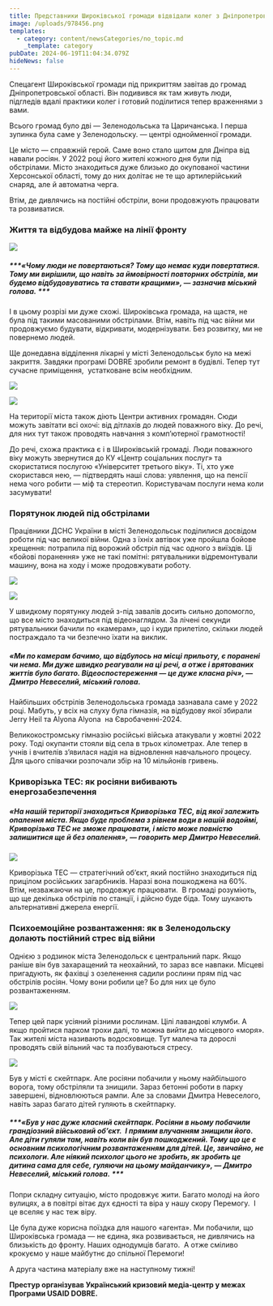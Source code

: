 ```yaml
---
title: Представники Широківської громади відвідали колег з Дніпропетровської області
image: /uploads/978456.png
templates:
  - category: content/newsCategories/no_topic.md
    _template: category
pubDate: 2024-06-19T11:04:34.079Z
hideNews: false
---
```


Спецагент Широківської громади під прикриттям завітав до громад Дніпропетровської області. Він подивився як там живуть люди, підгледів вдалі практики колег і готовий поділитися тепер враженнями з вами.

Всього громад було дві — Зеленодольська та Царичанська. І перша зупинка була саме у Зеленодольску. — центрі однойменної громади.

Це місто — справжній герой. Саме воно стало щитом для Дніпра від навали росіян. У 2022 році його жителі кожного дня були під обстрілами. Місто знаходиться дуже близько до окупованої частини Херсонської області, тому до них долітає не те що артилерійський снаряд, але й автоматна черга. 

Втім, де дивлячись на постійні обстріли, вони продовжують працювати та розвиватися. 

### Життя та відбудова майже на лінії фронту

![](/uploads/1.1.png)

##### ***«Чому люди не повертаються? Тому що немає куди повертатися. Тому ми вирішили, що навіть за ймовірності повторних обстрілів, ми будемо відбудовуватись та ставати кращими», — зазначив міський голова. ***

І в цьому розрізі ми дуже схожі. Широківська громада, на щастя, не була під такими масованими обстрілами. Втім, навіть під час війни ми продовжуємо будувати, відкривати, модернізувати. Без розвитку, ми не повернемо людей.

Ще донедавна відділення лікарні у місті Зеленодольськ було на межі закриття. Завдяки програмі DOBRE зробили ремонт в будівлі. Тепер тут сучасне приміщення,  устатковане всім необхідним.

![](/uploads/423.png)

![](/uploads/356.png)

На території міста також діють Центри активних громадян. Сюди можуть завітати всі охочі: від дітлахів до людей поважного віку. До речі, для них тут також проводять навчання з комп’ютерної грамотності! 

До речі, схожа практика є і в Широківській громаді. Люди поважного віку можуть звернутися до КУ «Центр соціальних послуг» та скористатися послугою «Університет третього віку». Ті, хто уже скористався нею, — підтвердять наші слова: уявлення, що на пенсії нема чого робити — міф та стереотип. Користувачам послуги нема коли засумувати! 

### Порятунок людей під обстрілами

Працівники ДСНС України в місті Зеленодольськ поділилися досвідом роботи під час великої війни. Одна з їхніх автівок уже пройшла бойове хрещення: потрапила під ворожий обстріл під час одного з виїздів. Ці «бойові поранення» уже не такі помітні: рятувальники відремонтували машину, вона на ходу і може продовжувати роботу. 

![](/uploads/761.png)

![](/uploads/987.png)

У швидкому порятунку людей з-під завалів досить сильно допомогло, що все місто знаходиться під відеонаглядом. За лічені секунди рятувальники бачили по «камерам», що і куди прилетіло, скільки людей постраждало та чи безпечно їхати на виклик.

##### ***«Ми по камерам бачимо, що відбулось на місці прильоту, є поранені чи нема. Ми дуже швидко реагували на ці речі, а отже і врятованих життів було багато. Відеоспостереження — це дуже класна річ», — Дмитро Невеселий, міський голова.*** 

Найбільших обстрілів Зеленодольська громада зазнавала саме у 2022 році. Мабуть, у всіх на слуху була гімназія, на відбудову якої збирали Jerry Heil та Alyona Alyona  на Євробаченні-2024. 

Великокостромську гімназію російські війська атакували у жовтні 2022 року. Тоді окупанти стояли від села в трьох кілометрах. Але тепер в учнів і вчителів з’явилася надія на відновлення навчального процесу. Для цього співачки розпочали збір на 10 мільйонів гривень.

### Криворізька ТЕС: як росіяни вибивають енергозабезпечення 

##### ***«На нашій території знаходиться Криворізька ТЕС, від якої залежить опалення міста. Якщо буде проблема з рівнем води в нашій водоймі, Криворізька ТЕС не зможе працювати, і місто може повністю залишитися ще й без опалення», — говорить мер Дмитро Невеселий.***

![](/uploads/1224.png)

Криворізька ТЕС — стратегічний об’єкт, який постійно знаходиться під прицілом російських загарбників. Наразі вона пошкоджена на 60%. Втім, незважаючи на це, продовжує працювати.  В громаді розуміють, що ще декілька обстрілів по станції, і дійсно буде біда. Тому шукають альтернативні джерела енергії.   

### Психоемоційне розвантаження: як в Зеленодольску долають постійний стрес від війни

Однією з родзинок міста Зеленодольск є центральний парк. Якщо раніше він був захаращений та неохайний, то зараз все навпаки. Місцеві пригадують, як фахівці з озеленення садили рослини прям під час обстрілів росіян. Чому вони робили це? Бо для них це було розвантаженням. 

![](/uploads/123.png)

Тепер цей парк усіяний різними рослинам. Цілі лавандові клумби. А якщо пройтися парком трохи далі, то можна вийти до місцевого «моря». Так жителі міста називають водосховище. Тут малеча та дорослі проводять свій вільний час та позбуваються стресу. 

![](/uploads/13214.png)

Був у місті є скейтпарк. Але росіяни побачили у ньому найбільшого ворога, тому обстріляли та знищили. Зараз бетонні роботи в парку завершені, відновлюються рампи. Але за словами Дмитра Невеселого, навіть зараз багато дітей гуляють в скейтпарку. 

##### ***«Був у нас дуже класний скейтпарк. Росіяни в ньому побачили грандіозний військовий об’єкт.  І прямим влучанням знищили його. Але діти гуляли там, навіть коли він був пошкоджений. Тому що це є основним психологічним розвантаженням для дітей. Це, звичайно, не психологи. Але ніякий психолог цього не зробить, як зробить це дитина сама для себе, гуляючи на цьому майданчику», — Дмитро Невеселий, міський голова. ***

Попри складну ситуацію, місто продовжує жити. Багато молоді на його вулицях, а в повітрі вітає дух єдності та віра у нашу скору Перемогу.  І це вселяє у нас теж віру. 

Це була дуже корисна поїздка для нашого «агента». Ми побачили, що Широківська громада — не єдина, яка розвивається, не дивлячись на близькість до фронту. Наших однодумців багато.  А отже сміливо крокуємо у наше майбутнє до спільної Перемоги!

А друга частина матеріалу вже на наступному тижні! 

**Престур організував Український кризовий медіа-центр у межах Програми USAID DOBRE.**
